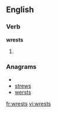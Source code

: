 ==English==

===Verb===
'''wrests'''

# {{third-person singular of|wrest}}

===Anagrams===
* {{alphagram|ersstw}}
* [[strews#English|strews]]
* [[wersts#English|wersts]]

[[fr:wrests]]
[[vi:wrests]]